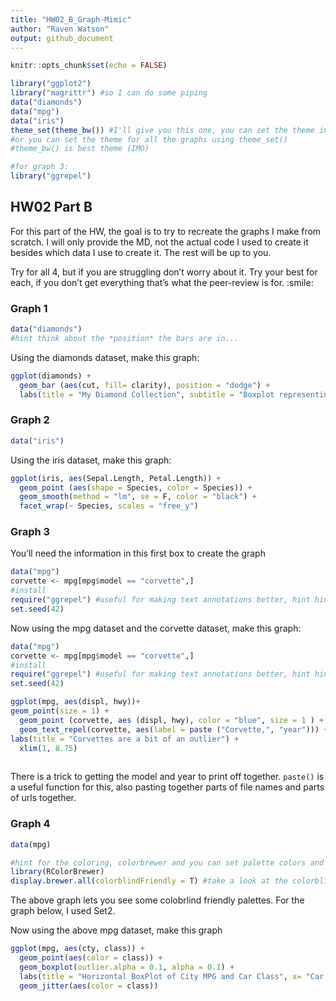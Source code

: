 ```yaml
---
title: "HW02_B_Graph-Mimic"
author: "Raven Watson"
output: github_document
---
```


```r
knitr::opts_chunk$set(echo = FALSE)
```


```r
library("ggplot2")
library("magrittr") #so I can do some piping
data("diamonds")
data("mpg")
data("iris")
theme_set(theme_bw()) #I'll give you this one, you can set the theme individually for graphs
#or you can set the theme for all the graphs using theme_set()
#theme_bw() is best theme (IMO)

#for graph 3:
library("ggrepel")


```

## HW02 Part B

For this part of the HW, the goal is to try to recreate the graphs I make from scratch. I will only provide the MD, not the actual code I used to create it besides which data I use to create it. The rest will be up to you. 

Try for all 4, but if you are struggling don't worry about it. Try your best for each, if you don't get everything that's what the peer-review is for. :smile:


### Graph 1
```r
data("diamonds")
#hint think about the *position* the bars are in...
```


Using the diamonds dataset, make this graph:
```r
ggplot(diamonds) +
  geom_bar (aes(cut, fill= clarity), position = "dodge") +
  labs(title = "My Diamond Collection", subtitle = "Boxplot representing the number of diamonds in my diamond collection by type of cut quality and clarity of diamond", x = "Diamond Cut", y = "Number of Diamonds")

```

### Graph 2
```r
data("iris")
```

Using the iris dataset, make this graph:
```r
ggplot(iris, aes(Sepal.Length, Petal.Length)) +
  geom_point (aes(shape = Species, color = Species)) +
  geom_smooth(method = "lm", se = F, color = "black") +
  facet_wrap(~ Species, scales = "free_y")
```


### Graph 3
You'll need the information in this first box to create the graph
```r
data("mpg")
corvette <- mpg[mpg$model == "corvette",]
#install
require("ggrepel") #useful for making text annotations better, hint hint
set.seed(42)
```

Now using the mpg dataset and the corvette dataset, make this graph:

```r
data("mpg")
corvette <- mpg[mpg$model == "corvette",]
#install
require("ggrepel") #useful for making text annotations better, hint hint
set.seed(42)

ggplot(mpg, aes(displ, hwy))+
geom_point(size = 1) +
  geom_point (corvette, aes (displ, hwy), color = "blue", size = 1 ) +
  geom_text_repel(corvette, aes(label = paste ("Corvette,", "year"))) +
labs(title = "Corvettes are a bit of an outlier") +
  xlim(1, 8.75)
  
```

There is a trick to getting the model and year to print off together. `paste()` is a useful function for this, also pasting together parts of file names and parts of urls together. 


### Graph 4 
```r
data(mpg)

#hint for the coloring, colorbrewer and you can set palette colors and make your graphs colorblind friendly
library(RColorBrewer)
display.brewer.all(colorblindFriendly = T) #take a look at the colorblindfriendly options
```

The above graph lets you see some colobrlind friendly palettes. For the graph below, I used Set2.



Now using the above mpg dataset, make this graph

```r
ggplot(mpg, aes(cty, class)) +
  geom_point(aes(color = class)) +
  geom_boxplot(outlier.alpha = 0.1, alpha = 0.1) +
  labs(title = "Horizontal BoxPlot of City MPG and Car Class", x= "Car Class", y = "City mpg") +
  geom_jitter(aes(color = class))
```




